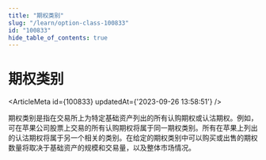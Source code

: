 ```yaml
---
title: "期权类别"
slug: "/learn/option-class-100833"
id: "100833"
hide_table_of_contents: true
---
```



# 期权类别

<ArticleMeta id={100833} updatedAt={'2023-09-26 13:58:51'} />
<div className='border-solid border-b border-t-0 my-4 border-[var(--ifm-color-gray-300)]' />

期权类别是指在交易所上为特定基础资产列出的所有认购期权或认沽期权。例如，可在苹果公司股票上交易的所有认购期权将属于同一期权类别。所有在苹果上列出的认沽期权将属于另一个相关的类别。在给定的期权类别中可以购买或出售的期权数量将取决于基础资产的规模和交易量，以及整体市场情况。
